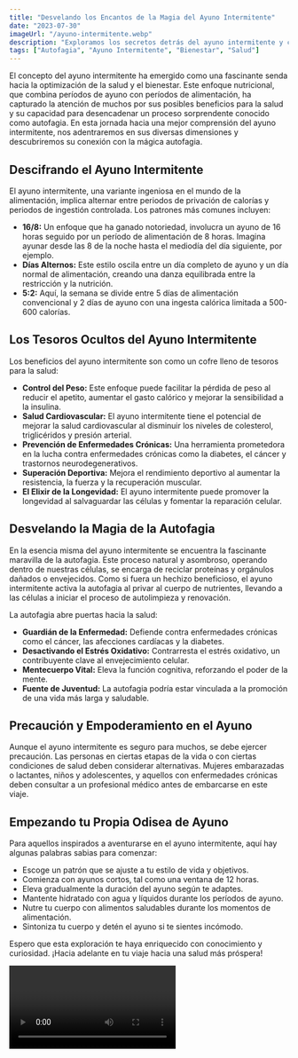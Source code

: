```yaml
---
title: "Desvelando los Encantos de la Magia del Ayuno Intermitente"
date: "2023-07-30"
imageUrl: "/ayuno-intermitente.webp"
description: "Exploramos los secretos detrás del ayuno intermitente y cómo esta práctica puede transformar tu salud. Descubre los diferentes enfoques, beneficios y consideraciones para incorporar el ayuno intermitente de manera efectiva en tu rutina diaria."
tags: ["Autofagia", "Ayuno Intermitente", "Bienestar", "Salud"]
---
```


<CustomImage
  src="https://raw.githubusercontent.com/sebiten/posts/main/images/ayuno-intermitente.webp"
  alt="Desvelando los Encantos de la Magia del Ayuno Intermitente"
/>

El concepto del ayuno intermitente ha emergido como una fascinante senda hacia la optimización de la salud y el bienestar. Este enfoque nutricional, que combina períodos de ayuno con períodos de alimentación, ha capturado la atención de muchos por sus posibles beneficios para la salud y su capacidad para desencadenar un proceso sorprendente conocido como autofagia. En esta jornada hacia una mejor comprensión del ayuno intermitente, nos adentraremos en sus diversas dimensiones y descubriremos su conexión con la mágica autofagia.

## Descifrando el Ayuno Intermitente

El ayuno intermitente, una variante ingeniosa en el mundo de la alimentación, implica alternar entre periodos de privación de calorías y periodos de ingestión controlada. Los patrones más comunes incluyen:

- **16/8:** Un enfoque que ha ganado notoriedad, involucra un ayuno de 16 horas seguido por un período de alimentación de 8 horas. Imagina ayunar desde las 8 de la noche hasta el mediodía del día siguiente, por ejemplo.
- **Días Alternos:** Este estilo oscila entre un día completo de ayuno y un día normal de alimentación, creando una danza equilibrada entre la restricción y la nutrición.
- **5:2:** Aquí, la semana se divide entre 5 días de alimentación convencional y 2 días de ayuno con una ingesta calórica limitada a 500-600 calorías.

## Los Tesoros Ocultos del Ayuno Intermitente

Los beneficios del ayuno intermitente son como un cofre lleno de tesoros para la salud:

- **Control del Peso:** Este enfoque puede facilitar la pérdida de peso al reducir el apetito, aumentar el gasto calórico y mejorar la sensibilidad a la insulina.
- **Salud Cardiovascular:** El ayuno intermitente tiene el potencial de mejorar la salud cardiovascular al disminuir los niveles de colesterol, triglicéridos y presión arterial.
- **Prevención de Enfermedades Crónicas:** Una herramienta prometedora en la lucha contra enfermedades crónicas como la diabetes, el cáncer y trastornos neurodegenerativos.
- **Superación Deportiva:** Mejora el rendimiento deportivo al aumentar la resistencia, la fuerza y la recuperación muscular.
- **El Elixir de la Longevidad:** El ayuno intermitente puede promover la longevidad al salvaguardar las células y fomentar la reparación celular.

## Desvelando la Magia de la Autofagia

En la esencia misma del ayuno intermitente se encuentra la fascinante maravilla de la autofagia. Este proceso natural y asombroso, operando dentro de nuestras células, se encarga de reciclar proteínas y orgánulos dañados o envejecidos. Como si fuera un hechizo beneficioso, el ayuno intermitente activa la autofagia al privar al cuerpo de nutrientes, llevando a las células a iniciar el proceso de autolimpieza y renovación.

La autofagia abre puertas hacia la salud:

- **Guardián de la Enfermedad:** Defiende contra enfermedades crónicas como el cáncer, las afecciones cardíacas y la diabetes.
- **Desactivando el Estrés Oxidativo:** Contrarresta el estrés oxidativo, un contribuyente clave al envejecimiento celular.
- **Mentecuerpo Vital:** Eleva la función cognitiva, reforzando el poder de la mente.
- **Fuente de Juventud:** La autofagia podría estar vinculada a la promoción de una vida más larga y saludable.

## Precaución y Empoderamiento en el Ayuno

Aunque el ayuno intermitente es seguro para muchos, se debe ejercer precaución. Las personas en ciertas etapas de la vida o con ciertas condiciones de salud deben considerar alternativas. Mujeres embarazadas o lactantes, niños y adolescentes, y aquellos con enfermedades crónicas deben consultar a un profesional médico antes de embarcarse en este viaje.

## Empezando tu Propia Odisea de Ayuno

Para aquellos inspirados a aventurarse en el ayuno intermitente, aquí hay algunas palabras sabias para comenzar:

- Escoge un patrón que se ajuste a tu estilo de vida y objetivos.
- Comienza con ayunos cortos, tal como una ventana de 12 horas.
- Eleva gradualmente la duración del ayuno según te adaptes.
- Mantente hidratado con agua y líquidos durante los períodos de ayuno.
- Nutre tu cuerpo con alimentos saludables durante los momentos de alimentación.
- Sintoniza tu cuerpo y detén el ayuno si te sientes incómodo.

Espero que esta exploración te haya enriquecido con conocimiento y curiosidad. ¡Hacia adelante en tu viaje hacia una salud más próspera!

<Video id="I3LLlEKGpcU">

<RandomLinks/>
